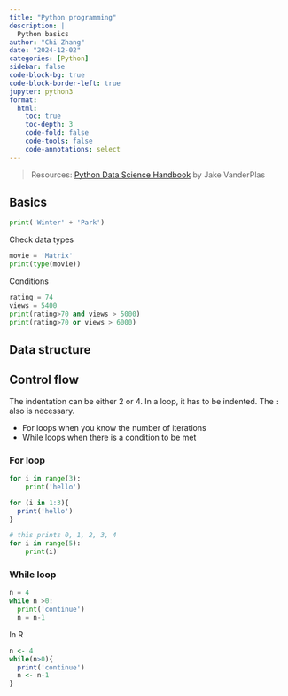 ```yaml
---
title: "Python programming"
description: |
  Python basics
author: "Chi Zhang"
date: "2024-12-02"
categories: [Python]
sidebar: false
code-block-bg: true
code-block-border-left: true
jupyter: python3
format: 
  html:
    toc: true
    toc-depth: 3
    code-fold: false
    code-tools: false
    code-annotations: select
---
```


> Resources: [Python Data Science Handbook](https://jakevdp.github.io/PythonDataScienceHandbook/) by Jake VanderPlas


## Basics

```python
print('Winter' + 'Park')
```

Check data types

```python
movie = 'Matrix'
print(type(movie))
```

Conditions

```python
rating = 74
views = 5400
print(rating>70 and views > 5000)
print(rating>70 or views > 6000)
```


## Data structure




## Control flow

The indentation can be either 2 or 4. In a loop, it has to be indented. The `:` also is necessary.

* For loops when you know the number of iterations
* While loops when there is a condition to be met

### For loop 

```python
for i in range(3):
    print('hello')
```


```r
for (i in 1:3){
  print('hello')
}
```

```python
# this prints 0, 1, 2, 3, 4
for i in range(5):
    print(i)
```


### While loop

```python
n = 4
while n >0:
  print('continue')
  n = n-1
```

In R

```r
n <- 4
while(n>0){
  print('continue')
  n <- n-1
}
```

















